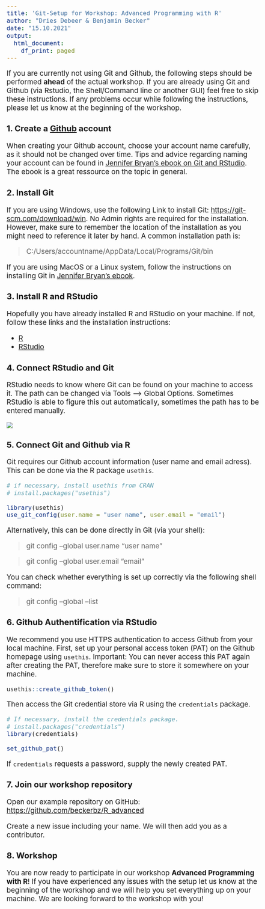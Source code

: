 ```yaml
---
title: 'Git-Setup for Workshop: Advanced Programming with R'
author: "Dries Debeer & Benjamin Becker"
date: "15.10.2021"
output:
  html_document:
    df_print: paged
---
```


<style type="text/css">
  body{
  font-size: 14pt;
}
</style>

If you are currently not using Git and Github, the following steps should be performed **ahead** of the actual workshop. If you are already using Git and Github (via Rstudio, the Shell/Command line or another GUI) feel free to skip these instructions. If any problems occur while following the instructions, please let us know at the beginning of the workshop.

### 1. Create a [Github](https://github.com) account

When creating your Github account, choose your account name carefully, as it should not be changed over time. Tips and advice regarding naming your account can be found in  [Jennifer Bryan's ebook on Git and RStudio](https://happygitwithr.com/github-acct.html). The ebook is a great ressource on the topic in general.

### 2. Install Git

If you are using Windows, use the following Link to install Git: [https://git-scm.com/download/win](https://git-scm.com/download/win). No Admin rights are required for the installation. However, make sure to remember the location of the installation as you might need to reference it later by hand. A common installation path is: 

> C:/Users/accountname/AppData/Local/Programs/Git/bin

If you are using MacOS or a Linux system, follow the instructions on installing Git in [Jennifer Bryan's ebook](https://happygitwithr.com/install-git.html).

### 3. Install R and RStudio 

Hopefully you have already installed R and RStudio on your machine. If not, follow these links and the installation instructions: 

* [R](https://ftp.fau.de/cran/) 
* [RStudio](https://www.rstudio.com/products/rstudio/download/#download)

### 4. Connect RStudio and Git

RStudio needs to know where Git can be found on your machine to access it. The path can be changed via Tools --> Global Options. Sometimes RStudio is able to figure this out automatically, sometimes the path has to be entered manually.

![](Abbildungen_Reader/gitpfad.png)

### 5. Connect Git and Github via R

Git requires our Github account information (user name and email adress). This can be done via the R package `usethis`. 

```r

# if necessary, install usethis from CRAN
# install.packages("usethis")

library(usethis)
use_git_config(user.name = "user name", user.email = "email")
```

Alternatively, this can be done directly in Git (via your shell): 

> git config --global user.name "user name"

> git config --global user.email "email"

You can check whether everything is set up correctly via the following shell command:

> git config --global --list

### 6. Github Authentification via RStudio

We recommend you use HTTPS authentication to access Github from your local machine. First, set up your personal access token (PAT) on the Github homepage using `usethis`. Important: You can never access this PAT again after creating the PAT, therefore make sure to store it somewhere on your machine. 

```r
usethis::create_github_token()
```

Then access the Git credential store via R using the `credentials` package.

```r
# If necessary, install the credentials package.
# install.packages("credentials")
library(credentials)

set_github_pat()
```

If `credentials` requests a password, supply the newly created PAT.

### 7. Join our workshop repository

Open our example repository on GitHub: [https://github.com/beckerbz/R_advanced](https://github.com/beckerbz/R_advanced)

Create a new issue including your name. We will then add you as a contributor.

### 8. Workshop

You are now ready to participate in our workshop **Advanced Programming with R**! If you have experienced any issues with the setup let us know at the beginning of the workshop and we will help you set everything up on your machine. We are looking forward to the workshop with you!
